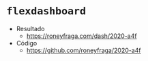 
# `flexdashboard`


- Resultado
    - <https://roneyfraga.com/dash/2020-a4f>

- Código
    - <https://github.com/roneyfraga/2020-a4f>

